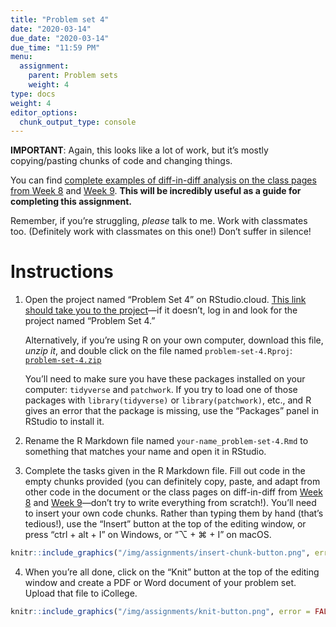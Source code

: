 ```yaml
---
title: "Problem set 4"
date: "2020-03-14"
due_date: "2020-03-14"
due_time: "11:59 PM"
menu:
  assignment:
    parent: Problem sets
    weight: 4
type: docs
weight: 4
editor_options: 
  chunk_output_type: console
---
```


**IMPORTANT**: Again, this looks like a lot of work, but it's mostly copying/pasting chunks of code and changing things. 

You can find [complete examples of diff-in-diff analysis on the class pages from Week 8](/class/08-class/) and [Week 9](/class/09-class/). **This will be incredibly useful as a guide for completing this assignment.**

Remember, if you're struggling, *please* talk to me. Work with classmates too. (Definitely work with classmates on this one!) Don't suffer in silence!


# Instructions

1. Open the project named "Problem Set 4" on RStudio.cloud. [This link should take you to the project](https://rstudio.cloud/spaces/44864/project/993235)—if it doesn't, log in and look for the project named "Problem Set 4."

    Alternatively, if you're using R on your own computer, download this file, *unzip it*, and double click on the file named `problem-set-4.Rproj`: [<i class="fas fa-file-archive"></i> `problem-set-4.zip`](/projects/problem-set-4.zip)
    
    You'll need to make sure you have these packages installed on your computer: `tidyverse` and `patchwork`. If you try to load one of those packages with `library(tidyverse)` or `library(patchwork)`, etc., and R gives an error that the package is missing, use the "Packages" panel in RStudio to install it.

2. Rename the R Markdown file named `your-name_problem-set-4.Rmd` to something that matches your name and open it in RStudio.

3. Complete the tasks given in the R Markdown file. Fill out code in the empty chunks provided (you can definitely copy, paste, and adapt from other code in the document or the class pages on diff-in-diff from [Week 8](/class/08-class/) and [Week 9](/class/09-class)—don't try to write everything from scratch!). You'll need to insert your own code chunks. Rather than typing them by hand (that's tedious!), use the "Insert" button at the top of the editing window, or press "ctrl + alt + I" on Windows, or "⌥ + ⌘ + I" on macOS.

```r
knitr::include_graphics("/img/assignments/insert-chunk-button.png", error = FALSE)
```

4. When you're all done, click on the "Knit" button at the top of the editing window and create a PDF or Word document of your problem set. Upload that file to iCollege.

```r
knitr::include_graphics("/img/assignments/knit-button.png", error = FALSE)
```
